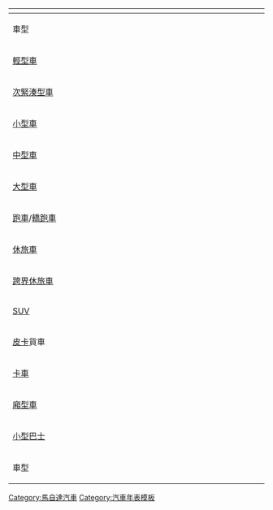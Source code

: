 {| class="navbox collapsible autocollapse"
!colspan="30"| {{Tnavbar-collapsible| [[Template:Mazda early|« <small>較早年代</small>]] — [[馬自達]]車款發展時間表（1990年代迄今） | Mazda}}
|- bgcolor=#EFEFEF
|rowspan= 2 width= 7%| 車型
|colspan=10 width=29%| 1990年代
|colspan=10 width=29%| 2000年代
|colspan=10 width=29%| 2010年代
|colspan= 2 width= 6%| 2020年代
|- bgcolor=#EFEFEF
|style="width:3%;"|0||style="width:3%;"|1||style="width:3%;"|2||style="width:3%;"|3||style="width:3%;"|4||style="width:3%;"|5||style="width:3%;"|6||style="width:3%;"|7||style="width:3%;"|8||style="width:3%;"|9
|style="width:3%;"|0||style="width:3%;"|1||style="width:3%;"|2||style="width:3%;"|3||style="width:3%;"|4||style="width:3%;"|5||style="width:3%;"|6||style="width:3%;"|7||style="width:3%;"|8||style="width:3%;"|9
|style="width:3%;"|0||style="width:3%;"|1||style="width:3%;"|2||style="width:3%;"|3||style="width:3%;"|4||style="width:3%;"|5||style="width:3%;"|6||style="width:3%;"|7||style="width;3%;"|8||style="width;4%;"|9
|style="width:3%;"|0||style="width:3%;"|1
|- bgcolor=#E0E0E0
|bgcolor=#EFEFEF rowspan=7| [[輕型車]]
|colspan=6 bgcolor=#C0C0C0| [[馬自達Carol#第二代（AA5PA型/AA6PA型 1989年-1995年）|Carol]]
|colspan=3 bgcolor=#C0C0C0| [[馬自達Carol#第三代（AC6P型 1995年-1998年）|Carol]]
|colspan=6 bgcolor=#C0C0C0| [[馬自達Carol#第四代（HB12S型/HB23S型 1998年-2004年）|Carol]]
|colspan=5 bgcolor=#C0C0C0| [[馬自達Carol#第五代（HB24型 2004年-2009年）|Carol]]
|colspan=5 bgcolor=#C0C0C0| [[馬自達Carol#第六代（HB25型 2009年-2014年）|Carol]]
|colspan=7 bgcolor=#C0C0C0| [[馬自達Carol#第七代（HB36S型 2015年迄今）|Carol]]
|- bgcolor=#E0E0E0
|colspan=4| 
|colspan=4 bgcolor=#C0C0C0| [[馬自達AZ-Wagon#第一代 CY21S/CZ21S/CY51S/CZ51S型（1994年至1998年）|AZ-Wagon]]
|colspan=5 bgcolor=#C0C0C0| [[馬自達AZ-Wagon#第二代 MD11S/MD12S/MD21S/MD22S型（1998年至2003年）|AZ-Wagon]]
|colspan=5 bgcolor=#C0C0C0| [[馬自達AZ-Wagon#第三代 MJ21S/MJ22S型（2003年至2008年）|AZ-Wagon]]
|colspan=4 bgcolor=#C0C0C0| [[馬自達AZ-Wagon#第四代 MJ23S型（2008年至2012年）|AZ-Wagon]]
|colspan=7 bgcolor=#C0C0C0| [[馬自達Flair|Flair]]
|- bgcolor=#E0E0E0
|colspan=8| 
|colspan=16 bgcolor=#C0C0C0| [[馬自達AZ-Offroad|AZ-Offroad]]
|colspan=5 bgcolor=#C0C0C0| [[馬自達Flair Crossover|Flair Crossover]]
|- bgcolor=#E0E0E0
|colspan=10|
|colspan=2|
|colspan=7 bgcolor=#C0C0C0| [[馬自達Spiano|Spiano]]
|colspan=10|
|- bgcolor=#E0E0E0
|colspan=9|
|colspan=7 bgcolor=#C0C0C0| [[馬自達Laputa|Laputa]]
|colspan=13|
|- bgcolor=#E0E0E0
|colspan=2 bgcolor=#C0C0C0| [[馬自達Scrum#第一代（1989年-1991年）|Scrum]]
|colspan=8 bgcolor=#C0C0C0| [[馬自達Scrum#第二代（1991年-1999年）|Scrum/Scrum Wagon]]
|colspan=14 bgcolor=#C0C0C0| [[馬自達Scrum#第三代（旅行車、廂型車：1999年-2005年，卡車：1999年-2013年）|Scrum/Scrum Wagon]]
|colspan=5 bgcolor=#C0C0C0| [[馬自達Scrum#第四代（旅行車、廂型車：2005年迄今，卡車：2013年迄今）|Scrum/Scrum Wagon]]
|- bgcolor=#E0E0E0
|colspan=22|
|colspan=1 bgcolor=#C0C0C0| [[馬自達Flair Wagon#第一代（2012年-2013年）|Flair Wagon]]
|colspan=5 bgcolor=#C0C0C0| [[馬自達Flair Wagon#第二代（2013年-2018年）|Flair Wagon]]
|colspan=1 bgcolor=#C0C0C0| [[馬自達Flair Wagon#第三代（2018年迄今）|Flair Wagon]]
|- bgcolor=#E0E0E0
|bgcolor=#EFEFEF rowspan=2| [[次緊湊型車]]
|colspan=6 bgcolor=#C0C0C0| [[Autozam Revue|Revue]]/[[馬自達121|121]]
|colspan=6 bgcolor=#C0C0C0| [[馬自達2#第一代（1996年－2002年）|Demio]]/[[馬自達121|121]]
|colspan=6 bgcolor=#C0C0C0| [[馬自達2#第二代（2002年－2007年）|Demio/Mazda2]]
|colspan=6 bgcolor=#C0C0C0| [[馬自達2#第三代（2007年－2014年）|Demio/Mazda2]]
|colspan=5 bgcolor=#C0C0C0| [[馬自達2#第四代（2014年迄今）|Demio/Mazda2]]
|- bgcolor=#E0E0E0
|colspan=10|
|colspan=4|
|colspan=12 bgcolor=#C0C0C0| [[馬自達Verisa|Verisa]]
|colspan=3|
|- bgcolor=#E0E0E0
|bgcolor=#EFEFEF rowspan=2| [[紧凑型轿车|小型車]]
|colspan=5 bgcolor=#C0C0C0| [[馬自達323#第七代（1989年-1996年）|Familia/323]]/[[馬自達323 Astina|Astina]]/[[Eunos 100]]
|colspan=4 bgcolor=#C0C0C0| [[馬自達323#第八代（1994年-1998年）|Familia/323]]/[[馬自達Lantis|Lantis]]
|colspan=5 bgcolor=#C0C0C0| [[馬自達323#第九代（1998年-2003年）|Familia/323]]
|colspan=5 bgcolor=#C0C0C0| [[馬自達3#第一代（2003年-2009年）|Axela/Mazda3]]
|colspan=5 bgcolor=#C0C0C0| [[馬自達3#第二代（2009年-2013年）|Axela/Mazda3]]
|colspan=5 bgcolor=#C0C0C0| [[馬自達3#第三代（2013年迄今）|Axela/Mazda3]]
|- bgcolor=#E0E0E0
|colspan=2 bgcolor=#C0C0C0| [[馬自達Persona|Persona]]/[[Eunos 300]]
|colspan=6 bgcolor=#C0C0C0| [[Ẽfini MS-8]]
|colspan=21|
|- bgcolor=#E0E0E0
|bgcolor=#EFEFEF rowspan=2| [[中型車]]
|colspan=4 bgcolor=#C0C0C0| [[馬自達626#第五代（GD/GV系　1987年-1994年）|Capella/626]]
|colspan=3 bgcolor=#C0C0C0| [[馬自達626#第六代（CG系　1994年-1997年）|Capella/626]]
|colspan=5 bgcolor=#C0C0C0| [[馬自達626#第七代（GF/GW系　1997年-2002年）|Capella/626]]/[[馬自達Cronos|Cronos]]<br>[[Ẽfini MS-6]]/[[Eunos 500]]/[[馬自達MX-6|MX-6]]/[[Autozam Clef]]
|colspan=6 bgcolor=#C0C0C0| [[馬自達6#第一代（2002年-2008年）|Atenza/Mazda6]]
|colspan=5 bgcolor=#C0C0C0| [[馬自達6#第二代（2008年-2012年）|Atenza/Mazda6]]
|colspan=7 bgcolor=#C0C0C0| [[馬自達6#第三代（2012年迄今）|Atenza/Mazda6]]
|- bgcolor=#E0E0E0
|colspan=3|
|colspan=10 bgcolor=#C0C0C0| [[馬自達Millenia|Eunos 800]]/[[馬自達Millenia|Xedos 9]]/[[馬自達Millenia|Millenia]]
|colspan=6|
|colspan=10 bgcolor=#C0C0C0| [[馬自達6|Mazda6（北美洲）]]
|- bgcolor=#E0E0E0
|bgcolor=#EFEFEF| [[标准车|大型車]]
|colspan=5 bgcolor=#C0C0C0| [[馬自達Sentia#第一代（HD系 1991年-1995年）|Sentia]]/[[馬自達929#第四代（1991年至1996年）|929]]/[[Ẽfini MS-9]]
|colspan=5 bgcolor=#C0C0C0| [[馬自達Sentia#第二代（HE系 1995年-2000年）|Sentia]]
|colspan=19|
|- bgcolor=#E0E0E0
|bgcolor=#EFEFEF rowspan=6| [[跑車]]/[[轎跑車]]
|colspan=2|
|colspan=3 bgcolor=#C0C0C0| [[Autozam AZ-1|AZ-1]]
|colspan=25|
|- bgcolor=#E0E0E0
|colspan=1|
|colspan=8 bgcolor=#C0C0C0| [[馬自達MX-3|MX-3 Precidia]]/[[Eunos Presso]]
|colspan=20|
|- bgcolor=#E0E0E0
|colspan=8 bgcolor=#C0C0C0| [[馬自達MX-5#第一代NA系（1989年-1998年）|Roadster/MX-5/Miata]]
|colspan=7 bgcolor=#C0C0C0| [[馬自達MX-5#第二代NB系（1998年-2005年）|Roadster/MX-5/Miata]]
|colspan=10 bgcolor=#C0C0C0| [[馬自達MX-5#第三代（2005年-2014年）|Roadster/MX-5]]
|colspan=4 bgcolor=#C0C0C0| [[馬自達MX-5#第四代ND系（2015年迄今）|Roadster/MX-5]]
|- bgcolor=#E0E0E0
|colspan=3 bgcolor=#C0C0C0| [[馬自達MX-6#第一代（1988年至1992年）|MX-6/Mystère]]
|colspan=5 bgcolor=#C0C0C0| [[馬自達MX-6#第二代（1992年至1997年）|MX-6/Mystère]]/[[Ẽfini MS-6]]
|colspan=21|
|- bgcolor=#E0E0E0
|colspan=3 bgcolor=#C0C0C0| [[馬自達RX-7#第二代FC3S型（1985-1991年）/ FC3C型敞篷車型（1987-1992年）|RX-7]]
|colspan=10 bgcolor=#C0C0C0| [[馬自達RX-7#第三代FD3S型（1991-2002年）|Ẽfini RX-7/RX-7]]
|colspan=16|
|- bgcolor=#E0E0E0
|colspan=5 bgcolor=#C0C0C0| [[馬自達Cosmo|Cosmo]]
|colspan=8|
|colspan=10 bgcolor=#C0C0C0| [[馬自達RX-8|RX-8]]
|colspan=6|
|- bgcolor=#E0E0E0
|bgcolor=#EFEFEF rowspan=3| [[多功能休旅車|休旅車]]
|colspan=9|
|colspan=7 bgcolor=#C0C0C0| [[馬自達5#第一代（CP8W/CPEW型 1999年-2005年）|Premacy]]
|colspan=5 bgcolor=#C0C0C0| [[馬自達5#第二代（CREW/CR3W型 2005年-2010年）|Premacy/Mazda5]]
|colspan=8 bgcolor=#C0C0C0| [[馬自達5#第三代（CWEFW/CWEAW型 2010年-2018年）|Premacy/Mazda5]]
|- bgcolor=#E0E0E0
|colspan=5|
|colspan=11 bgcolor=#C0C0C0| [[馬自達Bongo Friendee|Bongo Friendee]]
|colspan=2|
|colspan=11 bgcolor=#C0C0C0| [[馬自達Biante|Biante]]
|- bgcolor=#E0E0E0
|colspan=9 bgcolor=#C0C0C0| [[馬自達MPV#第一代（1988年-1999年，日本：1990年-1999年）|Ẽfini MPV/MPV]]
|colspan=8 bgcolor=#C0C0C0| [[馬自達MPV#第二代（1999年-2006年）|MPV]]
|colspan=10 bgcolor=#C0C0C0| [[馬自達MPV#第三代（2006年-2016年）|MPV/Mazda8]]
|colspan=2|
|- bgcolor=#E0E0E0
|bgcolor=#EFEFEF rowspan=6| [[跨界休旅車]]
|colspan=10|
|colspan=10|
|colspan=5|
|colspan=4 bgcolor=#C0C0C0| [[馬自達CX-3|CX-3]]
|- bgcolor=#E0E0E0
|colspan=10|
|colspan=10|
|colspan=6|
|colspan=3 bgcolor=#C0C0C0| [[馬自達CX-4|CX-4]]
|- bgcolor=#E0E0E0
|colspan=10|
|colspan=10|
|colspan=2|
|colspan=5 bgcolor=#C0C0C0| [[馬自達CX-5#第一代KE系（2012年-2017年）|CX-5]]
|colspan=3 bgcolor=#C0C0C0| [[馬自達CX-5#第二代KF系（2017年迄今）|CX-5]]
|- bgcolor=#E0E0E0
|colspan=10|
|colspan=7|
|colspan=6 bgcolor=#C0C0C0| [[馬自達CX-7|CX-7]]
|colspan=6|
|- bgcolor=#E0E0E0
|colspan=10|
|colspan=10|
|colspan=7|
|colspan=2 bgcolor=#C0C0C0| [[馬自達CX-8|CX-8]]
|- bgcolor=#E0E0E0
|colspan=10|
|colspan=8|
|colspan=8 bgcolor=#C0C0C0| [[馬自達CX-9#第一代（2007年-2016年）|CX-9]]
|colspan=3 bgcolor=#C0C0C0| [[馬自達CX-9#第二代（2016年迄今）|CX-9]]
|- bgcolor=#E0E0E0
|bgcolor=#EFEFEF| [[运动型多用途车|SUV]]
|colspan=1|
|colspan=4 bgcolor=#C0C0C0| [[馬自達Navajo|Navajo（北美洲）]]
|colspan=5 bgcolor=#C0C0C0| [[馬自達Proceed Levante|Proceed Levante（日本）]]
|colspan=7 bgcolor=#C0C0C0| [[馬自達Tribute|Tribute]]
|colspan=5 bgcolor=#C0C0C0| [[馬自達Tribute|Tribute]]
|colspan=7|
|- bgcolor=#E0E0E0
|bgcolor=#EFEFEF| [[皮卡]]貨車
|colspan=4 bgcolor=#C0C0C0| [[馬自達B系列|B系列]]
|colspan=4 bgcolor=#C0C0C0| [[馬自達B系列|B系列]]
|colspan=9 bgcolor=#C0C0C0| [[馬自達B系列|B系列]]
|colspan=12 bgcolor=#C0C0C0| [[馬自達BT-50|BT-50]]
|- bgcolor=#E0E0E0
|bgcolor=#EFEFEF| [[载货汽车|卡車]]
|colspan=10 bgcolor=#C0C0C0| [[馬自達Titan|Titan]]
|colspan=4 bgcolor=#C0C0C0| [[馬自達Titan|Titan/Titan Dash]]
|colspan=3 bgcolor=#C0C0C0| [[馬自達Titan|Titan]]
|colspan=12 bgcolor=#C0C0C0| [[馬自達Titan|Titan]]
|- bgcolor=#E0E0E0
|bgcolor=#EFEFEF| [[廂型車]]
|colspan=9 bgcolor=#C0C0C0| [[馬自達Bongo|Bongo]]/[[Eunos Cargo Wagon]]
|colspan=20 bgcolor=#C0C0C0| [[馬自達Bongo|Bongo]]
|- bgcolor=#E0E0E0
|bgcolor=#EFEFEF| [[公共汽车|小型巴士]]
|colspan=8 bgcolor=#C0C0C0| [[馬自達Parkway|Parkway]]
|colspan=21| 
|- bgcolor=#EFEFEF
|rowspan= 2 width= 7%| 車型
|style="width:3%;"|0||style="width:3%;"|1||style="width:3%;"|2||style="width:3%;"|3||style="width:3%;"|4||style="width:3%;"|5||style="width:3%;"|6||style="width:3%;"|7||style="width:3%;"|8||style="width:3%;"|9
|style="width:3%;"|0||style="width:3%;"|1||style="width:3%;"|2||style="width:3%;"|3||style="width:3%;"|4||style="width:3%;"|5||style="width:3%;"|6||style="width:3%;"|7||style="width:3%;"|8||style="width:3%;"|9
|style="width:3%;"|0||style="width:3%;"|1||style="width:3%;"|2||style="width:3%;"|3||style="width:3%;"|4||style="width:3%;"|5||style="width:3%;"|6||style="width:3%;"|7||style="width;3%;"|8||style="width;4%;"|9
|style="width:3%;"|0||style="width:3%;"|1
|- bgcolor=#EFEFEF
|colspan=10 width=29%| 1990年代
|colspan=10 width=29%| 2000年代
|colspan=10 width=29%| 2010年代
|colspan= 2 width= 6%| 2020年代
|}<noinclude>
[[Category:馬自達汽車]]
[[Category:汽車年表模板]]
</noinclude>